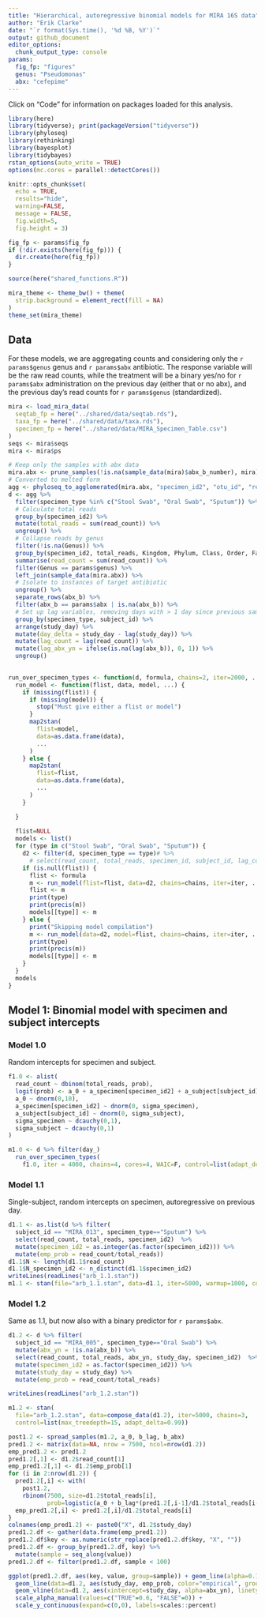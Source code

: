 ```yaml
---
title: "Hierarchical, autoregressive binomial models for MIRA 16S data"
author: "Erik Clarke"
date: "`r format(Sys.time(), '%d %B, %Y')`"
output: github_document
editor_options: 
  chunk_output_type: console
params:
  fig_fp: "figures"
  genus: "Pseudomonas"
  abx: "cefepime"
---
```


Click on "Code" for information on packages loaded for this analysis.
```r
library(here)
library(tidyverse); print(packageVersion("tidyverse"))
library(phyloseq)
library(rethinking)
library(bayesplot)
library(tidybayes)
rstan_options(auto_write = TRUE)
options(mc.cores = parallel::detectCores())

knitr::opts_chunk$set(
  echo = TRUE,
  results="hide",
  warning=FALSE,
  message = FALSE,
  fig.width=5,
  fig.height = 3)

fig_fp <- params$fig_fp
if (!dir.exists(here(fig_fp))) {
  dir.create(here(fig_fp))
}

source(here("shared_functions.R"))

mira_theme <- theme_bw() + theme(
  strip.background = element_rect(fill = NA)
)
theme_set(mira_theme)
```

## Data

For these models, we are aggregating counts and considering only the `r params$genus` genus and `r params$abx` antibiotic.
The response variable will be the raw read counts, while the treatment will be a binary yes/no for
`r params$abx` administration on the previous day (either that or no abx), and the previous day's read counts for 
`r params$genus` (standardized).

```r
mira <- load_mira_data(
  seqtab_fp = here("../shared/data/seqtab.rds"),
  taxa_fp = here("../shared/data/taxa.rds"),
  specimen_fp = here("../shared/data/MIRA_Specimen_Table.csv")
)
seqs <- mira$seqs
mira <- mira$ps

# Keep only the samples with abx data
mira.abx <- prune_samples(!is.na(sample_data(mira)$abx_b_number), mira)
# Converted to melted form
agg <- phyloseq_to_agglomerated(mira.abx, "specimen_id2", "otu_id", "read_count")
d <- agg %>%
  filter(specimen_type %in% c("Stool Swab", "Oral Swab", "Sputum")) %>%
  # Calculate total reads
  group_by(specimen_id2) %>%
  mutate(total_reads = sum(read_count)) %>%
  ungroup() %>%
  # Collapse reads by genus
  filter(!is.na(Genus)) %>%
  group_by(specimen_id2, total_reads, Kingdom, Phylum, Class, Order, Family, Genus) %>%
  summarise(read_count = sum(read_count)) %>%
  filter(Genus == params$genus) %>%
  left_join(sample_data(mira.abx)) %>%
  # Isolate to instances of target antibiotic
  ungroup() %>%
  separate_rows(abx_b) %>%
  filter(abx_b == params$abx | is.na(abx_b)) %>%
  # Set up lag variables, removing days with > 1 day since previous sampling
  group_by(specimen_type, subject_id) %>%
  arrange(study_day) %>%
  mutate(day_delta = study_day - lag(study_day)) %>%
  mutate(lag_count = lag(read_count)) %>%
  mutate(lag_abx_yn = ifelse(is.na(lag(abx_b)), 0, 1)) %>%
  ungroup() 
  
```

```r
run_over_specimen_types <- function(d, formula, chains=2, iter=2000, ...) {
  run_model <- function(flist, data, model, ...) {
    if (missing(flist)) {
      if (missing(model)) {
        stop("Must give either a flist or model")
      }
      map2stan(
        flist=model,
        data=as.data.frame(data),
        ...
      )
    } else {
      map2stan(
        flist=flist,
        data=as.data.frame(data),
        ...
      )
    }

  } 
  
  flist=NULL
  models <- list()
  for (type in c("Stool Swab", "Oral Swab", "Sputum")) {
    d2 <- filter(d, specimen_type == type)# %>%
      # select(read_count, total_reads, specimen_id, subject_id, lag_count_s, lag_abx_yn)
    if (is.null(flist)) {
      flist <- formula
      m <- run_model(flist=flist, data=d2, chains=chains, iter=iter, ...)
      flist <- m
      print(type)
      print(precis(m))
      models[[type]] <- m
    } else {
      print("Skipping model compilation")
      m <- run_model(data=d2, model=flist, chains=chains, iter=iter, ...)
      print(type)
      print(precis(m))
      models[[type]] <- m
    }
  }
  models
}
```


## Model 1: Binomial model with specimen and subject intercepts

### Model 1.0

Random intercepts for specimen and subject.

```r

f1.0 <- alist(
  read_count ~ dbinom(total_reads, prob),
  logit(prob) <- a_0 + a_specimen[specimen_id2] + a_subject[subject_id],
  a_0 ~ dnorm(0,10),
  a_specimen[specimen_id2] ~ dnorm(0, sigma_specimen),
  a_subject[subject_id] ~ dnorm(0, sigma_subject),
  sigma_specimen ~ dcauchy(0,1),
  sigma_subject ~ dcauchy(0,1)
)

m1.0 <- d %>% filter(day_)
  run_over_specimen_types(
    f1.0, iter = 4000, chains=4, cores=4, WAIC=F, control=list(adapt_delta=0.9, max_treedepth=12))
```

### Model 1.1

Single-subject, random intercepts on specimen, autoregressive on previous day.

```r
d1.1 <- as.list(d %>% filter(
  subject_id == "MIRA_013", specimen_type=="Sputum") %>%
  select(read_count, total_reads, specimen_id2)  %>%
  mutate(specimen_id2 = as.integer(as.factor(specimen_id2))) %>%
  mutate(emp_prob = read_count/total_reads))
d1.1$N <- length(d1.1$read_count)
d1.1$N_specimen_id2 <- n_distinct(d1.1$specimen_id2)
writeLines(readLines("arb_1.1.stan"))
m1.1 <- stan(file="arb_1.1.stan", data=d1.1, iter=5000, warmup=1000, control=list(max_treedepth=15, adapt_delta=0.9))

```

### Model 1.2

Same as 1.1, but now also with a binary predictor for `r params$abx`.

```r
d1.2 <- d %>% filter(
  subject_id == "MIRA_005", specimen_type=="Oral Swab") %>%
  mutate(abx_yn = !is.na(abx_b)) %>%
  select(read_count, total_reads, abx_yn, study_day, specimen_id2)  %>%
  mutate(specimen_id2 = as.factor(specimen_id2)) %>%
  mutate(study_day = study_day) %>%
  mutate(emp_prob = read_count/total_reads)

writeLines(readLines("arb_1.2.stan"))

m1.2 <- stan(
  file="arb_1.2.stan", data=compose_data(d1.2), iter=5000, chains=3,
  control=list(max_treedepth=15, adapt_delta=0.99))

```

```r
post1.2 <- spread_samples(m1.2, a_0, b_lag, b_abx) 
pred1.2 <- matrix(data=NA, nrow = 7500, ncol=nrow(d1.2))
emp_pred1.2 <- pred1.2
pred1.2[,1] <- d1.2$read_count[1]
emp_pred1.2[,1] <- d1.2$emp_prob[1]
for (i in 2:nrow(d1.2)) {
  pred1.2[,i] <- with(
    post1.2, 
    rbinom(7500, size=d1.2$total_reads[i], 
           prob=logistic(a_0 + b_lag*(pred1.2[,i-1]/d1.2$total_reads[i-1]) + b_abx*d1.2$abx_yn[i-1])))
  emp_pred1.2[,i] <- pred1.2[,i]/d1.2$total_reads[i]
}
colnames(emp_pred1.2) <- paste0("X", d1.2$study_day)
pred1.2.df <- gather(data.frame(emp_pred1.2))
pred1.2.df$key <- as.numeric(str_replace(pred1.2.df$key, "X", ""))
pred1.2.df <- group_by(pred1.2.df, key) %>%
  mutate(sample = seq_along(value))
pred1.2.df <- filter(pred1.2.df, sample < 100)

ggplot(pred1.2.df, aes(key, value, group=sample)) + geom_line(alpha=0.1) +
  geom_line(data=d1.2, aes(study_day, emp_prob, color="empirical", group=NULL)) +
  geom_vline(data=d1.2, aes(xintercept=study_day, alpha=abx_yn), linetype=2) +
  scale_alpha_manual(values=c("TRUE"=0.6, "FALSE"=0)) +
  scale_y_continuous(expand=c(0,0), labels=scales::percent)
```

